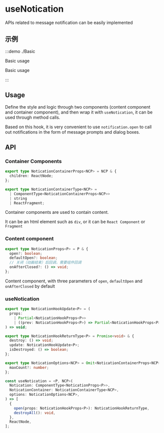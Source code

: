 # useNotication

APIs related to message notification can be easily implemented

## 示例

:::demo ./Basic

Basic usage

Basic usage

:::

## Usage

Define the style and logic through two components (content component and container component), and then wrap it with `useNotication`, it can be used through method calls.

Based on this hook, it is very convenient to use `notification.open` to call out notifications in the form of message prompts and dialog boxes.

## API

### Container Components

```ts
export type NoticationContainerProps<NCP> = NCP & {
  children: ReactNode;
};

export type NoticationContainerType<NCP> =
  | ComponentType<NoticationContainerProps<NCP>>
  | string
  | ReactFragment;
```

Container components are used to contain content.

It can be an html element such as `div`, or it can be `React Component` or `Fragment`

### Content component

```ts
export type NoticationProps<P> = P & {
  open?: boolean;
  defaultOpen?: boolean;
  // 关闭（动画结束）后回调，需要组件回调
  onAfterClosed?: () => void;
};
```

Content component, with three parameters of `open`, `defaultOpen` and `onAfterClosed` by default

### useNotication

```ts
export type NoticationHookUpdate<P> = (
  props:
    | Partial<NoticationHookProps<P>>
    | ((prev: NoticationHookProps<P>) => Partial<NoticationHookProps<P>>),
) => void;

export type NoticationHookReturnType<P> = Promise<void> & {
  destroy: () => void;
  update: NoticationHookUpdate<P>;
  isDestroyed: () => boolean;
};

export type NoticationOptions<NCP> = Omit<NoticationContainerProps<NCP>, 'children'> & {
  maxCount?: number;
};

const useNotication = <P, NCP>(
  Notication: ComponentType<NoticationProps<P>>,
  NoticationContainer: NoticationContainerType<NCP>,
  options: NoticationOptions<NCP>,
) => [
  {
    open(props: NoticationHookProps<P>): NoticationHookReturnType,
    destroyAll(): void,
  },
  ReactNode,
];
```
